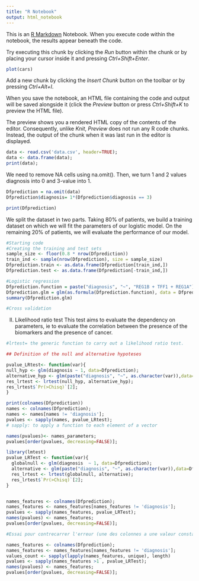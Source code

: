 ```yaml
---
title: "R Notebook"
output: html_notebook
---
```


This is an [R Markdown](http://rmarkdown.rstudio.com) Notebook. When you execute code within the notebook, the results appear beneath the code. 

Try executing this chunk by clicking the *Run* button within the chunk or by placing your cursor inside it and pressing *Ctrl+Shift+Enter*. 

```r
plot(cars)
```

Add a new chunk by clicking the *Insert Chunk* button on the toolbar or by pressing *Ctrl+Alt+I*.

When you save the notebook, an HTML file containing the code and output will be saved alongside it (click the *Preview* button or press *Ctrl+Shift+K* to preview the HTML file).

The preview shows you a rendered HTML copy of the contents of the editor. Consequently, unlike *Knit*, *Preview* does not run any R code chunks. Instead, the output of the chunk when it was last run in the editor is displayed.
```r
data <- read.csv('data.csv', header=TRUE);
data <- data.frame(data);
print(data);
```
We need to remove NA cells using na.omit(). 
Then, we turn 1 and 2 values diagnosis into 0 and 3-value into 1.

```r
Dfprediction = na.omit(data)
Dfprediction$diagnosis= 1*(Dfprediction$diagnosis == 3)

print(Dfprediction)

```

We split the dataset in two parts. Taking 80% of patients, we build a training dataset on which we will fit the parameters of our logistic model. On the remaining 20% of patients, we will evaluate the performance of our model.

```r
#Starting code
#Creating the training and test sets
sample_size <- floor(0.8 * nrow(Dfprediction))
train_ind <- sample(nrow(Dfprediction), size = sample_size)
Dfprediction.train <- as.data.frame(Dfprediction[train_ind,])
Dfprediction.test <- as.data.frame(Dfprediction[-train_ind,])

#Logistic regression
Dfprediction.function = paste("diagnosis", "~", "REG1B + TFF1 + REG1A")
Dfprediction.glm = glm(as.formula(Dfprediction.function), data = Dfprediction.train , family = binomial)
summary(Dfprediction.glm)

#Cross validation
```

II) Likelihood ratio test
This test aims to evaluate the dependency on parameters, ie to evaluate the correlation between the presence of the biomarkers and the presence of cancer.

```r

#lrtest= the generic function to carry out a likelihood ratio test. 

## Definition of the null and alternative hypoteses

pvalue_LRtest<- function(var){
null_hyp <- glm(diagnosis ~ 1, data=Dfprediction);
alternative_hyp <- glm(paste("diagnosis", "~", as.character(var)),data=Dfprediction);
res_lrtest <- lrtest(null_hyp, alternative_hyp);
res_lrtest$`Pr(>Chisq)`[2]; 
}

print(colnames(Dfprediction))
names <- colnames(Dfprediction);
names <- names[names != 'diagnosis'];
pvalues <- sapply(names, pvalue_LRtest);
# sapply: to apply a function to each element of a vector 

names(pvalues)<- names_parameters;
pvalues[order(pvalues, decreasing=FALSE)];
```

```r
library(lmtest)
pvalue_LRTest <- function(var){
  globalnull <- glm(diagnosis  ~ 1, data=Dfprediction);
  alternative <- glm(paste("diagnosis", "~", as.character(var)),data=Dfprediction);
  res_lrtest <- lrtest(globalnull, alternative);
  res_lrtest$`Pr(>Chisq)`[2];
}


names_features <- colnames(Dfprediction);
names_features <- names_features[names_features != 'diagnosis'];
pvalues <- sapply(names_features, pvalue_LRTest);
names(pvalues) <- names_features;
pvalues[order(pvalues, decreasing=FALSE)];

```
```r
#Essai pour contrecarrer l'erreur (une des colonnes a une valeur constante, fait bugger, ne calculer que sur les colonnes dont la valeur est non constante)

names_features <- colnames(Dfprediction);
names_features <- names_features[names_features != 'diagnosis'];
values_count <- sapply(lapply(names_features, unique), length)
pvalues <- sapply(names_features >1 , pvalue_LRTest);
names(pvalues) <- names_features;
pvalues[order(pvalues, decreasing=FALSE)];


```
